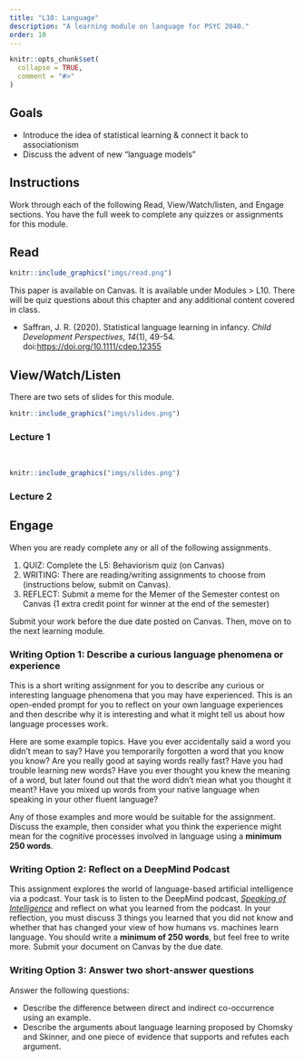 ```yaml
---
title: "L10: Language"
description: "A learning module on language for PSYC 2040."
order: 10
---
```


```r
knitr::opts_chunk$set(
  collapse = TRUE,
  comment = "#>"
)
```

## Goals

- Introduce the idea of statistical learning & connect it back to associationism
- Discuss the advent of new "language models"

## Instructions 

Work through each of the following Read, View/Watch/listen, and Engage sections. You have the full week to complete any quizzes or assignments for this module.

## Read 

:::::{.card .border .border-2 .border-info .mb-3}
:::: {.grid .g-0}
::: {.g-col-3}
:::: {.card-body}

```r
knitr::include_graphics("imgs/read.png")
```

::::
:::

::: {.g-col-9}
:::: {.card-body}

This paper is available on Canvas. It is available under Modules > L10. There will be quiz questions about this chapter and any additional content covered in class.

- Saffran, J. R. (2020). Statistical language learning in infancy. *Child Development Perspectives*, *14*(1), 49-54. doi:[https://doi.org/10.1111/cdep.12355](https://doi.org/10.1111/cdep.12355)


::::
:::
::::
:::::


## View/Watch/Listen {.mt-5}

There are two sets of slides for this module.

:::::{.card .border .border-2 .border-info .mb-3}
:::: {.grid .g-0}
::: {.g-col-3}
:::: {.card-body}

```r
knitr::include_graphics("imgs/slides.png")
```

::::
:::

::: {.g-col-9}
:::: {.card-body}
### Lecture 1
<br>
<!--
<a class="btn btn-outline-info" href="https://teaching-me.github.io/cognition/slides/L10_language_1.pdf" role="button">Slides</a>
!-->
::::
:::
::::
:::::

:::::{.card .border .border-2 .border-info .mb-3}
:::: {.grid .g-0}
::: {.g-col-3}
:::: {.card-body}

```r
knitr::include_graphics("imgs/slides.png")
```



::::
:::

::: {.g-col-9}
:::: {.card-body}
### Lecture 2
<!--
<a class="btn btn-outline-info" href="https://teaching-me.github.io/cognition/slides/L10_language_2.pdf" role="button">Slides</a>

!-->
::::
:::
::::
:::::

## Engage {.mt-5}

When you are ready complete any or all of the following assignments.

1. QUIZ: Complete the L5: Behaviorism quiz (on Canvas)
2. WRITING: There are reading/writing assignments to choose from (instructions below, submit on Canvas).
3. REFLECT: Submit a meme for the Memer of the Semester contest on Canvas (1 extra credit point for winner at the end of the semester)

Submit your work before the due date posted on Canvas. Then, move on to the next learning module.

### Writing Option 1: Describe a curious language phenomena or experience 

This is a short writing assignment for you to describe any curious or interesting language phenomena that you may have experienced. This is an open-ended prompt for you to reflect on your own language experiences and then describe why it is interesting and what it might tell us about how language processes work.

Here are some example topics. Have you ever accidentally said a word you didn't mean to say? Have you temporarily forgotten a word that you know you know? Are you really good at saying words really fast? Have you had trouble learning new words? Have you ever thought you knew the meaning of a word, but later found out that the word didn't mean what you thought it meant? Have you mixed up words from your native language when speaking in your other fluent language?

Any of those examples and more would be suitable for the assignment. Discuss the example, then consider what you think the experience might mean for the cognitive processes involved in language using a **minimum 250 words**.

### Writing Option 2: Reflect on a DeepMind Podcast 

This assignment explores the world of language-based artificial intelligence via a podcast. Your task is to listen to the DeepMind podcast, [*Speaking of Intelligence*](https://www.youtube.com/watch?v=21JSKHR7KWw) and reflect on what you learned from the podcast. In your reflection, you must discuss 3 things you learned that you did not know and whether that has changed your view of how humans vs. machines learn language. You should write a **minimum of 250 words**, but feel free to write more. Submit your document on Canvas by the due date.

### Writing Option 3: Answer two short-answer questions 

Answer the following questions:

- Describe the difference between direct and indirect co-occurrence using an example.
- Describe the arguments about language learning proposed by Chomsky and Skinner, and one piece of evidence that supports and refutes each argument.


